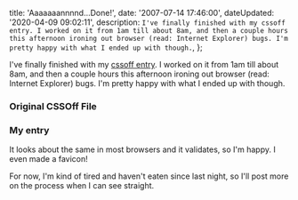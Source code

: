 


  title: 'Aaaaaaannnnd...Done!',
  date: '2007-07-14 17:46:00',
  dateUpdated: '2020-04-09 09:02:11',
  description: `I've finally finished with my cssoff entry. I worked on it from 1am till about 8am, and then a couple hours this afternoon ironing out browser (read: Internet Explorer) bugs. I'm pretty happy with what I ended up with though.`,
};

I've finally finished with my [cssoff entry](http://cssoff.com/2007/07/14/july-14-2007-earlybird/). I worked on it from 1am till about 8am, and then a couple hours this afternoon ironing out browser (read: Internet Explorer) bugs. I'm pretty happy with what I ended up with though.

### Original CSSOff File

<ClientImage src={earlybird_original} alt="Earlybird Original" />

### My entry

<ClientImage src={earlybird_firefox} alt="My Entry" />

It looks about the same in most browsers and it validates, so I'm happy. I even made a favicon!

For now, I'm kind of tired and haven't eaten since last night, so I'll post more on the process when I can see straight.
